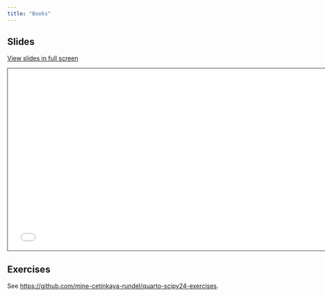 ```yaml
---
title: "Books"
---
```


## Slides

[View slides in full screen](2-2-books-reveal.html)

```{=html}
<iframe class="slide-deck" src="2-2-books-reveal.html" height="420" width="747" style="border: 1px solid #2e3846;"></iframe>
```

## Exercises

See <https://github.com/mine-cetinkaya-rundel/quarto-scipy24-exercises>.

